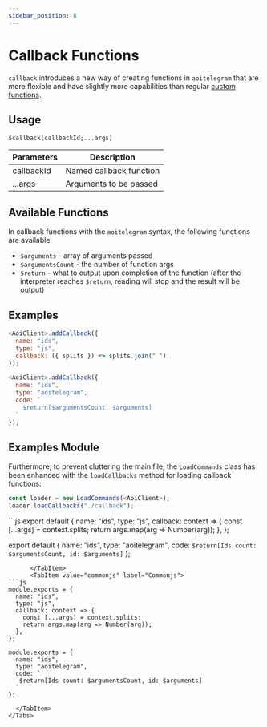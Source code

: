 ```yaml
---
sidebar_position: 8
---
```


# Callback Functions

`callback` introduces a new way of creating functions in `aoitelegram` that are more flexible and have slightly more capabilities than regular [custom functions](./customfunction.mdx).

## Usage
```
$callback[callbackId;...args]
```

| Parameters | Description |
| --------------- | -------------- |
| callbackId      | Named callback function |
| ...args               | Arguments to be passed |

## Available Functions
In callback functions with the `aoitelegram` syntax, the following functions are available:
- `$arguments` - array of arguments passed
- `$argumentsCount` - the number of function args
- `$return` - what to output upon completion of the function (after the interpreter reaches `$return`, reading will stop and the result will be output)

## Examples

```js
<AoiClient>.addCallback({
  name: "ids",
  type: "js",
  callback: ({ splits }) => splits.join(" "),
});

<AoiClient>.addCallback({
  name: "ids",
  type: "aoitelegram",
  code: `
    $return[$argumentsCount, $arguments]
  `
});
```

## Examples Module

Furthermore, to prevent cluttering the main file, the `LoadCommands` class has been enhanced with the `loadCallbacks` method for loading callback functions:

```js
const loader = new LoadCommands(<AoiClient>);
loader.loadCallbacks("./callback");
```


<Tabs>
      <TabItem value="esm" label="ESModule">
```js
export default {
  name: "ids",
  type: "js",
  callback: context => {
    const [...args] = context.splits;
    return args.map(arg => Number(arg));
  },
};

export default {
  name: "ids",
  type: "aoitelegram",
  code: `
   $return[Ids count: $argumentsCount, id: $arguments]
  `
};
```
      </TabItem>
      <TabItem value="commonjs" label="Commonjs">
```js
module.exports = {
  name: "ids",
  type: "js",
  callback: context => {
    const [...args] = context.splits;
    return args.map(arg => Number(arg));
  },
};

module.exports = {
  name: "ids",
  type: "aoitelegram",
  code: `
   $return[Ids count: $argumentsCount, id: $arguments]
  `
};
```
      </TabItem>
    </Tabs>